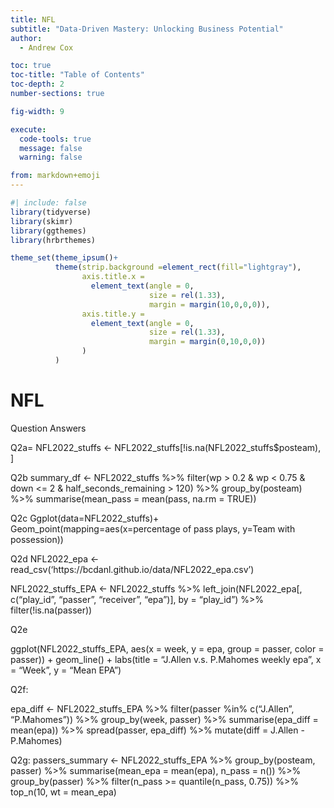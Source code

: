 ```yaml
---
title: NFL
subtitle: "Data-Driven Mastery: Unlocking Business Potential"
author: 
  - Andrew Cox

toc: true
toc-title: "Table of Contents"
toc-depth: 2
number-sections: true

fig-width: 9

execute:
  code-tools: true
  message: false
  warning: false

from: markdown+emoji
---
```

```r
#| include: false
library(tidyverse)
library(skimr)
library(ggthemes)
library(hrbrthemes)

theme_set(theme_ipsum()+
          theme(strip.background =element_rect(fill="lightgray"),
                axis.title.x = 
                  element_text(angle = 0,
                               size = rel(1.33),
                               margin = margin(10,0,0,0)),
                axis.title.y = 
                  element_text(angle = 0,
                               size = rel(1.33),
                               margin = margin(0,10,0,0))
                )
          )
```




# NFL




Question Answers

Q2a= NFL2022_stuffs <- NFL2022_stuffs[!is.na(NFL2022_stuffs$posteam), ]

Q2b summary_df <- NFL2022_stuffs %>% filter(wp > 0.2 & wp < 0.75 & down <= 2 & half_seconds_remaining > 120) %>% group_by(posteam) %>% summarise(mean_pass = mean(pass, na.rm = TRUE))

Q2c Ggplot(data=NFL2022_stuffs)+ Geom_point(mapping=aes(x=percentage of pass plays, y=Team with possession))

Q2d NFL2022_epa <- read_csv(‘https://bcdanl.github.io/data/NFL2022_epa.csv’)

NFL2022_stuffs_EPA <- NFL2022_stuffs %>% left_join(NFL2022_epa[, c(“play_id”, “passer”, “receiver”, “epa”)], by = “play_id”) %>% filter(!is.na(passer))

Q2e

ggplot(NFL2022_stuffs_EPA, aes(x = week, y = epa, group = passer, color = passer)) + geom_line() + labs(title = “J.Allen v.s. P.Mahomes weekly epa”, x = “Week”, y = “Mean EPA”)

Q2f:

epa_diff <- NFL2022_stuffs_EPA %>% filter(passer %in% c(“J.Allen”, “P.Mahomes”)) %>% group_by(week, passer) %>% summarise(epa_diff = mean(epa)) %>% spread(passer, epa_diff) %>% mutate(diff = J.Allen - P.Mahomes)

Q2g: passers_summary <- NFL2022_stuffs_EPA %>% group_by(posteam, passer) %>% summarise(mean_epa = mean(epa), n_pass = n()) %>% group_by(passer) %>% filter(n_pass >= quantile(n_pass, 0.75)) %>% top_n(10, wt = mean_epa)


```r

```



```r

```



```r

```


```r


```


